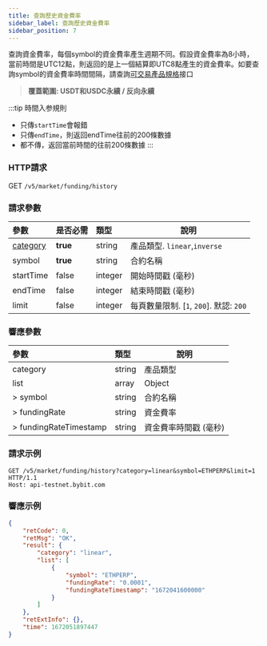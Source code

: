 ```yaml
---
title: 查詢歷史資金費率
sidebar_label: 查詢歷史資金費率
sidebar_position: 7
---
```


查詢資金費率，每個symbol的資金費率產生週期不同。假設資金費率為8小時，當前時間是UTC12點，則返回的是上一個結算即UTC8點產生的資金費率。如要查詢symbol的資金費率時間間隔，請查詢[可交易產品規格](instrument#)接口
> **覆蓋範圍: USDT和USDC永續 / 反向永續**

:::tip 時間入参規則
- 只傳`startTime`會報錯
- 只傳`endTime`，則返回endTime往前的200條數據
- 都不傳，返回當前時間的往前200條數據
:::

### HTTP請求
GET `/v5/market/funding/history`

### 請求參數
| 參數 | 是否必需 | 類型 | 說明|
|:----- |:-------|:-----|------ |
|[category](../enum#category) |**true** |string |產品類型. `linear`,`inverse`|
|symbol |**true**|string |合約名稱|
|startTime |false |integer |開始時間戳 (毫秒)|
|endTime |false |integer |結束時間戳 (毫秒)|
|limit |false |integer |每頁數量限制. [`1`, `200`]. 默認: `200`|

### 響應參數
| 參數 | 類型 | 說明|
|:----- |:-----|----- |
|category |string |產品類型|
|list |array |Object |
|> symbol |string |合約名稱 |
|> fundingRate |string |資金費率 |
|> fundingRateTimestamp |string |資金費率時間戳 (毫秒) |

### 請求示例

```http
GET /v5/market/funding/history?category=linear&symbol=ETHPERP&limit=1 HTTP/1.1
Host: api-testnet.bybit.com
```

### 響應示例

```json
{
    "retCode": 0,
    "retMsg": "OK",
    "result": {
        "category": "linear",
        "list": [
            {
                "symbol": "ETHPERP",
                "fundingRate": "0.0001",
                "fundingRateTimestamp": "1672041600000"
            }
        ]
    },
    "retExtInfo": {},
    "time": 1672051897447
}
```